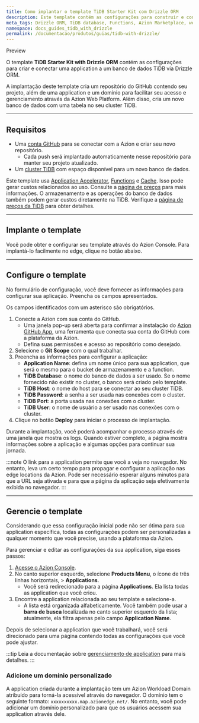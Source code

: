 ```yaml
---
title: Como implantar o template TiDB Starter Kit com Drizzle ORM
description: Este template contém as configurações para construir e conectar uma application ao TiDB.
meta_tags: Drizzle ORM, TiDB database, Functions, Azion Marketplace, web, guides, templates
namespace: docs_guides_tidb_with_drizzle
permalink: /documentacao/produtos/guias/tidb-with-drizzle/
---
```



<Tag severity="info" client:only="vue">
Preview
</Tag>

O template **TiDB Starter Kit with Drizzle ORM** contém as configurações para criar e conectar uma application a um banco de dados TiDB via Drizzle ORM.

A implantação deste template cria um repositório do GitHub contendo seu projeto, além de uma application e um domínio para facilitar seu acesso e gerenciamento através da Azion Web Platform. Além disso, cria um novo banco de dados com uma tabela no seu cluster TiDB.

---

## Requisitos

- Uma [conta GitHub](https://github.com/signup) para se conectar com a Azion e criar seu novo repositório.
    - Cada push será implantado automaticamente nesse repositório para manter seu projeto atualizado.
- Um [cluster TiDB](https://www.pingcap.com/) com espaço disponível para um novo banco de dados.

Este template usa [Application Accelerator](/pt-br/documentacao/produtos/build/applications/application-accelerator/), [Functions](/pt-br/documentacao/produtos/build/applications/functions/) e [Cache](/pt-br/documentacao/produtos/build/applications/cache/). Isso pode gerar custos relacionados ao uso. Consulte a [página de preços](/pt-br/documentacao/produtos/precos/) para mais informações. O armazenamento e as operações do banco de dados também podem gerar custos diretamente na TiDB. Verifique a [página de preços da TiDB](https://www.pingcap.com/pricing/) para obter detalhes.

---

## Implante o template

Você pode obter e configurar seu template através do Azion Console. Para implantá-lo facilmente no edge, clique no botão abaixo.

<LinkButton
    label="Implantar"
    link="https://console.azion.com/create/azion-community/tidb-with-drizzle"
    icon="ai ai-azion"
    icon-pos="left"
  />

---

## Configure o template

No formulário de configuração, você deve fornecer as informações para configurar sua aplicação. Preencha os campos apresentados. 

Os campos identificados com um asterisco são obrigatórios.

1. Conecte a Azion com sua conta do GitHub.
    - Uma janela pop-up será aberta para confirmar a instalação do [Azion GitHub App](/pt-br/documentacao/produtos/guias/azion-github-app/), uma ferramenta que conecta sua conta do GitHub com a plataforma da Azion.
    - Defina suas permissões e acesso ao repositório como desejado.
2. Selecione o **Git Scope** com o qual trabalhar.
3. Preencha as informações para configurar a aplicação:
    - **Application Name**: defina um nome único para sua application, que será o mesmo para o bucket de armazenamento e a function.
    - **TiDB Database**: o nome do banco de dados a ser usado. Se o nome fornecido não existir no cluster, o banco será criado pelo template.
    - **TiDB Host**: o nome do host para se conectar ao seu cluster TiDB.
    - **TiDB Password**: a senha a ser usada nas conexões com o cluster.
    - **TiDB Port**: a porta usada nas conexões com o cluster.
    - **TiDB User**: o nome de usuário a ser usado nas conexões com o cluster.
4. Clique no botão **Deploy** para iniciar o processo de implantação.

Durante a implantação, você poderá acompanhar o processo através de uma janela que mostra os logs. Quando estiver completo, a página mostra informações sobre a aplicação e algumas opções para continuar sua jornada.

:::note
O link para a application permite que você a veja no navegador. No entanto, leva um certo tempo para propagar e configurar a aplicação nas edge locations da Azion. Pode ser necessário esperar alguns minutos para que a URL seja ativada e para que a página da aplicação seja efetivamente exibida no navegador.
:::

---

## Gerencie o template

Considerando que essa configuração inicial pode não ser ótima para sua application específica, todas as configurações podem ser personalizadas a qualquer momento que você precise, usando a plataforma da Azion.

Para gerenciar e editar as configurações da sua application, siga esses passos:

1. [Acesse o Azion Console](https://console.azion.com).
2. No canto superior esquerdo, selecione **Products Menu**, o ícone de três linhas horizontais, > **Applications**.
    - Você será redirecionado para a página **Applications**. Ela lista todas as application que você criou.
3. Encontre a application relacionada ao seu template e selecione-a.
    - A lista está organizada alfabeticamente. Você também pode usar a **barra de busca** localizada no canto superior esquerdo da lista; atualmente, ela filtra apenas pelo campo **Application Name**.

Depois de selecionar a application que você trabalhará, você será direcionado para uma página contendo todas as configurações que você pode ajustar.

:::tip
Leia a documentação sobre [gerenciamento de application](/pt-br/documentacao/produtos/build/edge-application/primeiros-passos/) para mais detalhes.
:::

### Adicione um domínio personalizado

A application criada durante a implantação tem um Azion Workload Domain atribuído para torná-la acessível através do navegador. O domínio tem o seguinte formato: `xxxxxxxxxx.map.azionedge.net/`. No entanto, você pode adicionar um domínio personalizado para que os usuários acessem sua application através dele.


<LinkButton link="/pt-br/documentacao/produtos/guias/configurar-dominio/" label="Ir para o guia de configuração de domínio" severity="secondary" /> 
